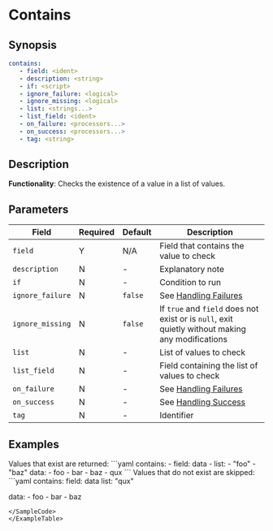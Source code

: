 # Contains

## Synopsis

```yaml {2}
contains:
   - field: <ident>
   - description: <string>
   - if: <script>
   - ignore_failure: <logical>
   - ignore_missing: <logical>
   - list: <strings...>
   - list_field: <ident>
   - on_failure: <processors...>
   - on_success: <processors...>
   - tag: <string>
```

## Description

**Functionality**: Checks the existence of a value in a list of values.

## Parameters

|Field|Required|Default|Description|
|---|---|---|---|
|`field`|Y|N/A|Field that contains the value to check|
|`description`|N|-|Explanatory note|
|`if`|N|-|Condition to run|
|`ignore_failure`|N|`false`|See [Handling Failures](../handling-failures.mdx)|
|`ignore_missing`|N|`false`|If `true` and `field` does not exist or is `null`, exit quietly without making any modifications|
|`list`|N|-|List of values to check|
|`list_field`|N|-|Field containing the list of values to check|
|`on_failure`|N|-|See [Handling Failures](../handling-failures.mdx)|
|`on_success`|N|-|See [Handling Success](../handling-success.mdx)|
|`tag`|N|-|Identifier|

## Examples

<ExampleTable>
   <Description>
   Values that exist are returned:
   </Description>
   <SampleCode>
   ```yaml
   contains:
      - field: data
      - list:
         - "foo"
         - "baz"
   data:
      - foo
      - bar
      - baz
      - qux
   ```
   </SampleCode>

   <Description>
   Values that do not exist are skipped:
   </Description>
   <SampleCode>
   ```yaml
   contains:
      field: data
      list: "qux"

   data:
      - foo
      - bar
      - baz
   ```
   </SampleCode>
</ExampleTable>
